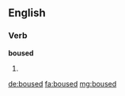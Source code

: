==English==

===Verb===
'''boused'''

# {{past of|bouse}}

[[de:boused]]
[[fa:boused]]
[[mg:boused]]